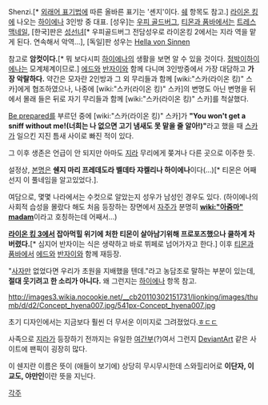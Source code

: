 Shenzi.[* [[외래어 표기법]]에 따른 올바른 표기는 '셴지'이다. [[쉐]] 항목도 참고.] [[라이온 킹]]에 나오는 [[하이에나]] 3인방 중 대표.
[성우]는 [[우피 골드버그]], [[티몬과 품바]]에서는 [[트레스 맥네일]], [한국]판은 [[성선녀]][* 우피골드버그 전담성우로 라이온킹 2에서는 지라 역을 맡게 된다. 연속해서 악역...], [독일]판 성우는 [http://m.youtube.com/watch?v=a-_CjWDSZM8 Hella von Sinnen]

참고로 '''암컷이다.'''[* 뭐 보다시피 [[하이에나]]의 생활을 보면 알 수 있을 것이다. [[점박이하이에나]]는 모계체계이므로.]
[[에드]]와 [[반자이]]와 함께 다니며 3인방중에서 가장 대담하고 '''가장 악랄하다.''' 약간은 모자란 2인방과 그 외 무리들과 함께 [wiki:"스카(라이온 킹)" 스카]에게 협조하였으나, 나중에 [wiki:"스카(라이온 킹)" 스카]의 변명도 아닌 변명을 뒤에서 몰래 들은 뒤로 자기 무리들과 함께 [wiki:"스카(라이온 킹)" 스카]를 척살했다.

[[Be prepared]]를 부르던 중에 [wiki:"스카(라이온 킹)" 스카]가 '''"You won't get a sniff without me!(너희는 나 없으면 고기 냄새도 못 맡을 줄 알아!)"'''라고 했을 때 [[스카]]가 일으킨 지진 틈새 사이로 빠진 적이 있다. 

그 이후 생존은 언급이 안 되지만 아마도 [[지라]] 무리에게 쫒겨나 다른 곳으로 이주한 듯.

설정상, [[본명]]은 '''쉔지 마리 프레데도라 벨데타 쟈켈리나 하이에나'''이다(…)[* 티몬은 어째선지 이 풀네임을 알고있었다.].

여담으로, 몇몇 나라에서는 수컷으로 알았는지 성우가 남성인 경우도 있다. (하이에나의 사회적 습성을 몰랐다 해도 처음 등장하는 장면에서 [[자주]]가 분명히 '''[[wiki:"아줌마" madam]]'''이라고 호칭하는데 어째서...)

'''[[라이온 킹 3]]에서 잡아먹힐 위기에 처한 티몬이 살아남기위해 프로포즈했으나 쿨하게 차버렸다.'''[* 심지어 반자이는 식은 생략하고 바로 뷔페로 넘어가자고 한다.]
이후 [[티몬과 품바]]에서 [[에드]]와 [[반자이]]와 함께 재등장.

"[[사자]]만 없었다면 우리가 초원을 지배했을 텐데."라고 농담조로 말하는 부분이 있는데, '''절대 웃기려고 한 소리가 아니다.''' 왜 그런지는 [[하이에나]] 항목 참고.

http://images3.wikia.nocookie.net/__cb20110302151731/lionking/images/thumb/d/d2/Concept_hyena007.jpg/541px-Concept_hyena007.jpg

초기 디자인에서는 지금보다 훨씬 더 무서운 이미지로 그려졌었다.[[ㅎㄷㄷ]] 

사족으로 [[지라]]가 등장하기 전까지는 유일한 [[여간부]](?)여서 그런지 [[DeviantArt]] 같은 사이트에 팬픽이 굉장히 많다. 

이 쉔지란 이름은 뜻이 (애들이 보기에) 상당히 무시무시한데 스와힐리어로 '''이단자, 이교도, 야만인'''이란 뜻을 지닌다.

[[각주]]
